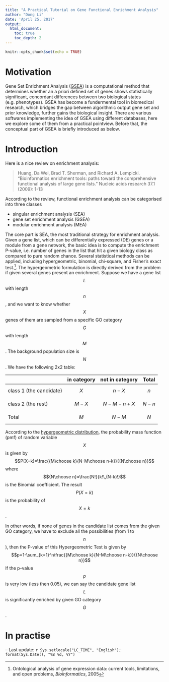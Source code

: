 ```yaml
---
title: "A Practical Tutorial on Gene Functional Enrichment Analysis"
author: "Dong Li"
date: 'April 25, 2017'
output:
  html_document:
    toc: true
    toc_depth: 2
---
```


```r
knitr::opts_chunk$set(echo = TRUE)
```

# Motivation

Gene Set Enrichment Analysis ([GSEA](http://software.broadinstitute.org/gsea/index.jsp)) is a computational method that determines whether an a priori defined set of genes shows statistically significant, concordant differences between two biological states (e.g. phenotypes). GSEA has become a fundermental tool in biomedical research, which bridges the gap between algorithmic output gene set and prior knowledge, further gains the biological insight. There are various softwares implementing the idea of GSEA using different databases, here we explore some of them from a practical pointview. Before that, the conceptual part of GSEA is briefly introduced as below.

# Introduction
Here is a nice review on enrichment analysis:

> Huang, Da Wei, Brad T. Sherman, and Richard A. Lempicki. "Bioinformatics enrichment tools: paths toward the comprehensive functional analysis of large gene lists." Nucleic acids research 37.1 (2009): 1-13

According to the review, functional enrichment analysis can be categorised into three classes

 - singular enrichment analysis (SEA)
 - gene set enrichment analysis (GSEA)
 - modular enrichment analysis (MEA)

The core part is SEA, the most traditional strategy for enrichment analysis. Given a gene list, which can be differentially expressed (DE) genes or a module from a gene network, the basic idea is to compute the enrichment P-value, i.e. number of genes in the list that hit a given biology class as compared to pure random chance. Several statistical methods can be applied, including hypergeometric, binomial, chi-square, and Fisher's exact test.^[Ontological analysis of gene expression data: current tools, limitations, and open problems, *Bioinformatics*, 2005]. The hypergeometric formulation is directly derived from the problem if given several genes present an enrichment. Suppose we have a gene list $$L$$ with length $$n$$, and we want to know whether $$X$$ genes of them are sampled from a specific GO category $$G$$ with length $$M$$. The background population size is $$N$$. We have the following 2x2 table:

|     | in category  | not in category | Total   |
|-----+--------------+-----------------+---------|
| class 1 (the candidate)  | $$X$$   | $$n-X$$      | $$n$$ |
| class 2 (the rest) | $$M-X$$ | $$N-M-n+X$$  | $$N-n$$ |
| Total    | $$M$$   | $$N-M$$      | $$N$$ |

According to the [hypergeometric distribution](https://en.wikipedia.org/wiki/Hypergeometric_distribution), the probability mass function (pmf) of random variable $$X$$ is given by
$$P(X=k)=\frac{{M\choose k}{N-M\choose n-k}}{{N\choose n}}$$
where $${N\choose n}=\frac{N!}{k!\,(N-k)!}$$ is the Binomial coefficient. The result $$P(X=k)$$ is the probability of $$X=k$$.

In other words, if none of genes in the candidate list comes from the given GO category, we have to exclude all the possibilities (from 1 to $$n$$), then the P-value of this Hypergeometric Test is given by
$$p=1-\sum_{k=1}^n\frac{{M\choose k}{N-M\choose n-k}}{{N\choose n}}$$
If the p-value $$p$$ is very low (less then 0.05), we can say the candidate gene list $$L$$ is significantly enriched by given GO category $$G$$.

# In practise

--
Last update: `r Sys.setlocale("LC_TIME", "English"); format(Sys.Date(), "%B %d, %Y")`